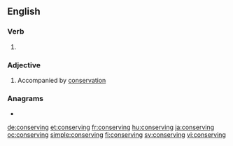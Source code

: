==English==

===Verb===
{{head|en|present participle}}

# {{present participle of|conserve|lang=en|nocat=1}}

===Adjective===
{{en-adj}}

# Accompanied by [[conservation]]

===Anagrams===
* {{l|en|conversing}}

[[de:conserving]]
[[et:conserving]]
[[fr:conserving]]
[[hu:conserving]]
[[ja:conserving]]
[[oc:conserving]]
[[simple:conserving]]
[[fi:conserving]]
[[sv:conserving]]
[[vi:conserving]]